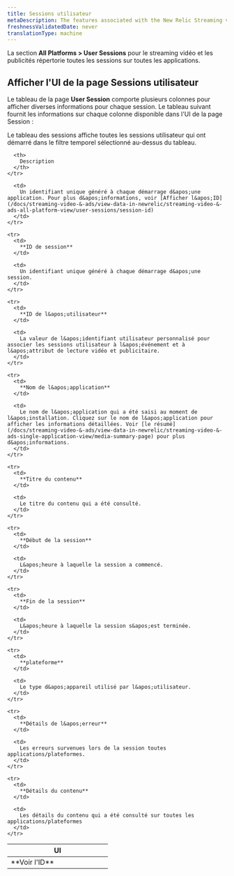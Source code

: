 ```yaml
---
title: Sessions utilisateur
metaDescription: The features associated with the New Relic Streaming video & ads.
freshnessValidatedDate: never
translationType: machine
---
```


La section **All Platforms &gt; User Sessions** pour le streaming vidéo et les publicités répertorie toutes les sessions sur toutes les applications.

## Afficher l&apos;UI de la page Sessions utilisateur

Le tableau de la page **User Session** comporte plusieurs colonnes pour afficher diverses informations pour chaque session. Le tableau suivant fournit les informations sur chaque colonne disponible dans l&apos;UI de la page Session :

<Callout variant="important">
  Le tableau des sessions affiche toutes les sessions utilisateur qui ont démarré dans le filtre temporel sélectionné au-dessus du tableau.
</Callout>

<table>
  <thead>
    <tr>
      <th width="50%">
        UI
      </th>

      <th>
        Description
      </th>
    </tr>
  </thead>

  <tbody>
    <tr>
      <td>
        **Voir l&apos;ID**
      </td>

      <td>
        Un identifiant unique généré à chaque démarrage d&apos;une application. Pour plus d&apos;informations, voir [Afficher l&apos;ID](/docs/streaming-video-&-ads/view-data-in-newrelic/streaming-video-&-ads-all-platform-view/user-sessions/session-id)
      </td>
    </tr>

    <tr>
      <td>
        **ID de session**
      </td>

      <td>
        Un identifiant unique généré à chaque démarrage d&apos;une session.
      </td>
    </tr>

    <tr>
      <td>
        **ID de l&apos;utilisateur**
      </td>

      <td>
        La valeur de l&apos;identifiant utilisateur personnalisé pour associer les sessions utilisateur à l&apos;événement et à l&apos;attribut de lecture vidéo et publicitaire.
      </td>
    </tr>

    <tr>
      <td>
        **Nom de l&apos;application**
      </td>

      <td>
        Le nom de l&apos;application qui a été saisi au moment de l&apos;installation. Cliquez sur le nom de l&apos;application pour afficher les informations détaillées. Voir [le résumé](/docs/streaming-video-&-ads/view-data-in-newrelic/streaming-video-&-ads-single-application-view/media-summary-page) pour plus d&apos;informations.
      </td>
    </tr>

    <tr>
      <td>
        **Titre du contenu**
      </td>

      <td>
        Le titre du contenu qui a été consulté.
      </td>
    </tr>

    <tr>
      <td>
        **Début de la session**
      </td>

      <td>
        L&apos;heure à laquelle la session a commencé.
      </td>
    </tr>

    <tr>
      <td>
        **Fin de la session**
      </td>

      <td>
        L&apos;heure à laquelle la session s&apos;est terminée.
      </td>
    </tr>

    <tr>
      <td>
        **plateforme**
      </td>

      <td>
        Le type d&apos;appareil utilisé par l&apos;utilisateur.
      </td>
    </tr>

    <tr>
      <td>
        **Détails de l&apos;erreur**
      </td>

      <td>
        Les erreurs survenues lors de la session toutes applications/plateformes.
      </td>
    </tr>

    <tr>
      <td>
        **Détails du contenu**
      </td>

      <td>
        Les détails du contenu qui a été consulté sur toutes les applications/plateformes
      </td>
    </tr>
  </tbody>
</table>